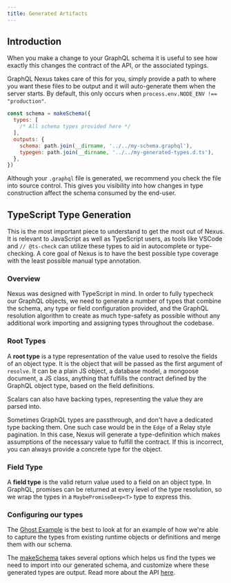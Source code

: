 ```yaml
---
title: Generated Artifacts
---
```


## Introduction

When you make a change to your GraphQL schema it is useful to see how exactly this changes the contract of the API, or the associated typings.

GraphQL Nexus takes care of this for you, simply provide a path to where you want these files to be output and it will auto-generate them when the server starts. By default, this only occurs when `process.env.NODE_ENV !== "production"`.

```js
const schema = makeSchema({
  types: [
    /* All schema types provided here */
  ],
  outputs: {
    schema: path.join(__dirname, '../../my-schema.graphql'),
    typegen: path.join(__dirname, '../../my-generated-types.d.ts'),
  },
})
```

Although your `.graphql` file is generated, we recommend you check the file into source control. This gives you visibility into how changes in type construction affect the schema consumed by the end-user.

## TypeScript Type Generation

This is the most important piece to understand to get the most out of Nexus. It is relevant to JavaScript as well as TypeScript users, as tools like VSCode and `// @ts-check` can utilize these types to aid in autocomplete or type-checking. A core goal of Nexus is to have the best possible type coverage with the least possible manual type annotation.

### Overview

Nexus was designed with TypeScript in mind. In order to fully typecheck our GraphQL objects, we need to generate a number of types that combine the schema, any type or field configuration provided, and the GraphQL resolution algorithm to create as much type-safety as possible without any additional work importing and assigning types throughout the codebase.

### Root Types

A **root type** is a type representation of the value used to resolve the fields of an object type. It is the object that will be passed as the first argument of `resolve`. It can be a plain JS object, a database model, a mongoose document, a JS class, anything that fulfills the contract defined by the GraphQL object type, based on the field definitions.

Scalars can also have backing types, representing the value they are parsed into.

Sometimes GraphQL types are passthrough, and don't have a dedicated type backing them. One such case would be in the `Edge` of a Relay style pagination. In this case, Nexus will generate a type-definition which makes assumptions of the necessary value to fulfill the contract. If this is incorrect, you can always provide a concrete type for the object.

### Field Type

A **field type** is the valid return value used to a field on an object type. In GraphQL, promises can be returned at every level of the type resolution, so we wrap the types in a `MaybePromiseDeep<T>` type to express this.

### Configuring our types

The [Ghost Example](https://github.com/graphql-nexus/schema/blob/develop/examples/ghost/src/ghost-schema.ts) is the best to look at for an example of how we're able to capture the types from existing runtime objects or definitions and merge them with our schema.

The [makeSchema](/api/make-schema) takes several options which helps us find the types we need to import into our generated schema, and customize where these generated types are output. Read more about the API [here](/api/make-schema).
